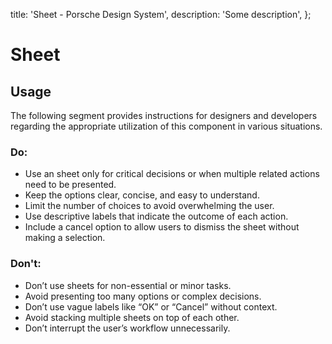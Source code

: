
  title: 'Sheet - Porsche Design System',
  description: 'Some description',
};

# Sheet <ComponentStatus tagName="p-sheet"></ComponentStatus>

<TableOfContents headings={[]} />

## Usage

The following segment provides instructions for designers and developers regarding the appropriate utilization of this
component in various situations.

### Do:

- Use an sheet only for critical decisions or when multiple related actions need to be presented.
- Keep the options clear, concise, and easy to understand.
- Limit the number of choices to avoid overwhelming the user.
- Use descriptive labels that indicate the outcome of each action.
- Include a cancel option to allow users to dismiss the sheet without making a selection.

### Don't:

- Don’t use sheets for non-essential or minor tasks.
- Avoid presenting too many options or complex decisions.
- Don’t use vague labels like “OK” or “Cancel” without context.
- Avoid stacking multiple sheets on top of each other.
- Don’t interrupt the user’s workflow unnecessarily.
